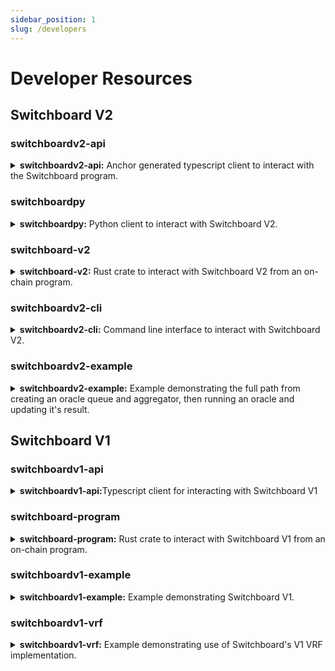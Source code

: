 ```yaml
---
sidebar_position: 1
slug: /developers
---
```


# Developer Resources

## Switchboard V2


### <SiTypescript className="devicons" /> switchboardv2-api

<details><summary><b>switchboardv2-api:</b> Anchor generated typescript client to interact with the Switchboard program.</summary>

**Documentation:** [/api/switchboardv2-api](/api/switchboardv2-api)

**Source Code:** [github.com/switchboard-xyz/switchboardv2-api](https://github.com/switchboard-xyz/switchboardv2-api)

**Install:** Run the following command

```bash npm2yarn
npm install @switchboard-xyz/switchboardv2-api
```

</details>

### <SiPython className="devicons" /> switchboardpy

<details><summary><b>switchboardpy:</b> Python client to interact with Switchboard V2.</summary>

**Documentation:** [/api/switchboardpy](/api/switchboardpy)

**Source Code:** [github.com/switchboard-xyz/switchboardpy-api](https://github.com/switchboard-xyz/switchboardpy-api)

**Install:** Run the following command

```bash
pip install switchboardpy
```

</details>

### <SiRust className="devicons" /> switchboard-v2

<details><summary><b>switchboard-v2:</b> Rust crate to interact with Switchboard V2 from an on-chain program.</summary>

**Documentation:** [crates.io](https://crates.io/crates/switchboard-v2), [docs.rs](https://docs.rs/switchboard-v2)

**Source Code:** [github.com/switchboard-xyz/switchboardv2-rs](https://github.com/switchboard-xyz/switchboardv2-rs)

**Install:**
Add the following line to your Cargo.toml

```bash toml
[dependencies]
switchboard-v2 = "0.1.8"
```

</details>

### <SiPowershell className="devicons"/> switchboardv2-cli

<details><summary><b>switchboardv2-cli:</b> Command line interface to interact with Switchboard V2.</summary>

**Documentation:** [/api/switchboardv2-cli](/api/switchboardv2-cli)

**Source Code:** [github.com/switchboard-xyz/switchboardv2-cli](https://github.com/switchboard-xyz/switchboardv2-cli)

**Install:** Run the following command

```bash npm2yarn
npm install -g @switchboard-xyz/switchboardv2-cli
```

</details>

### <SiTypescript className="devicons"/> <SiRust className="devicons" /> switchboardv2-example

<details><summary><b>switchboardv2-example:</b> Example demonstrating the full path from creating an oracle queue and aggregator, then running an oracle and updating it's result. </summary>

**Documentation:** [github.com/switchboard-xyz/switchboard-v2-example](https://github.com/switchboard-xyz/switchboard-v2-example)

**Source Code: ** [github.com/switchboard-xyz/switchboard-v2-example](https://github.com/switchboard-xyz/switchboard-v2-example)

**Install:** Run the following command

```bash
git clone https://github.com/switchboard-xyz/switchboard-v2-example
cd switchboard-v2-example
npm install
```

</details>

## Switchboard V1

### <SiTypescript className="devicons" /> switchboardv1-api

<details><summary><b>switchboardv1-api:</b>Typescript client for interacting with Switchboard V1</summary>

**Documentation:** [@switchboard-xyz/switchboard-api](https://switchboard-xyz.github.io/switchboard-api/)

**Install:** Run the following command

```bash npm2yarn
npm install @switchboard-xyz/switchboard-api
```

</details>

### <SiRust className="devicons" /> switchboard-program

<details><summary><b>switchboard-program:</b> Rust crate to interact with Switchboard V1 from an on-chain program.</summary>

**Documentation:** [crates.io](https://crates.io/crates/switchboard-program), [docs.rs](https://docs.rs/switchboard-program)

**Install:**
Add the following line to your Cargo.toml

```bash toml
[dependencies]
switchboard-program = "0.2.0"
```

</details>

### <SiTypescript className="devicons"/> <SiRust className="devicons"/> switchboardv1-example

<details><summary><b>switchboardv1-example:</b> Example demonstrating Switchboard V1. </summary>

**Documentation:** [github.com/switchboard-xyz/examples](https://github.com/switchboard-xyz/examples), [getting-started.switchboard.xyz](https://getting-started.switchboard.xyz/)

**Install:** Run the following command

```bash
git clone https://github.com/switchboard-xyz/examples
cd examples
npm install
```

</details>

### <SiTypescript className="devicons"/> switchboardv1-vrf

<details><summary><b>switchboardv1-vrf:</b> Example demonstrating use of Switchboard's V1 VRF implementation. </summary>

**Documentation:** [github.com/switchboard-xyz/vrf_req_example](https://github.com/switchboard-xyz/vrf_req_example)

**Install:** Run the following command

```bash
git clone https://github.com/switchboard-xyz/vrf_req_example
```

</details>
